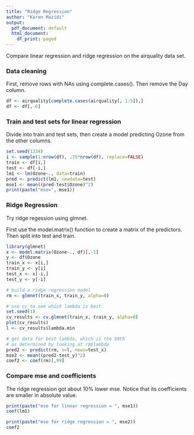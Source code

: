 ```yaml
---
title: "Ridge Regression"
author: "Karen Mazidi"
output:
  pdf_document: default
  html_document:
    df_print: paged
---
```


Compare linear regression and ridge regression on the airquality data set.

### Data cleaning

First, remove rows with NAs using complete.cases(). Then remove the Day column.

```r
df <- airquality[complete.cases(airquality[, 1:5]),]
df <- df[,-6]
```

### Train and test sets for linear regression

Divide into train and test sets, then create a model predicting Ozone from the other columns. 

```r
set.seed(1234)
i <- sample(1:nrow(df), .75*nrow(df), replace=FALSE)
train <- df[i,]
test <- df[-i,]
lm1 <- lm(Ozone~., data=train)
pred <- predict(lm1, newdata=test)
mse1 <- mean((pred-test$Ozone)^2)
print(paste("mse=", mse1))
```

### Ridge Regression

Try ridge regession using glmnet. 

First use the model.matrix() function to create a matrix of the predictors. Then split into test and train.

```r
library(glmnet)
x <- model.matrix(Ozone~., df)[,-1]
y <- df$Ozone
train_x <- x[i,]
train_y <- y[i]
test_x <- x[-i,]
test_y <- y[-i]

# build a ridge regression model
rm <- glmnet(train_x, train_y, alpha=0)

# use cv to see which lambda is best
set.seed(1)
cv_results <- cv.glmnet(train_x, train_y, alpha=0)
plot(cv_results)
l <- cv_results$lambda.min

# get data for best lambda, which is the 99th
# as determined by looking at rm$lambda
pred2 <- predict(rm, s=l, newx=test_x)
mse2 <- mean((pred2-test_y)^2)
coef2 <- coef(rm)[,99]

```

### Compare mse and coefficients

The ridge regression got about 10% lower mse. Notice that its coefficients are smaller in absolute value.

```r
print(paste("mse for linear regression = ", mse1))
coef(lm1)

```

```r
print(paste("mse for ridge regression = ", mse2))
coef2

```

